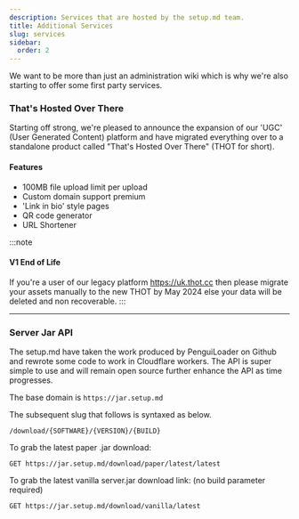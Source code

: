 ```yaml
---
description: Services that are hosted by the setup.md team.
title: Additional Services
slug: services
sidebar:
  order: 2
---
```



We want to be more than just an administration wiki which is why we're also starting to offer some first party services. 

### That's Hosted Over There

Starting off strong, we're pleased to announce the expansion of our 'UGC' (User Generated Content) platform and have migrated everything over to a standalone product called "That's Hosted Over There" (THOT for short).

#### Features

<ul class="pl-5 list-disc">
    <li>100MB file upload limit per upload</li>
    <li>Custom domain support <MainStatusPill info>premium</MainStatusPill></li>
    <li>'Link in bio' style pages</li>
    <li>QR code generator</li>
    <li>URL Shortener</li>
</ul>

:::note

#### V1 End of Life

If you're a user of our legacy platform https://uk.thot.cc then please migrate your assets manually to the new THOT by May 2024 else your data will be deleted and non recoverable.
:::

<CardGrid>
  <LinkCard title="Dashboard" href="https://thot.cc/dashboard" />
  <LinkCard title="Blog Announcement" href="https://smd.gg/thot-v2" />
</CardGrid>

* * *

### Server Jar API

The setup.md have taken the work produced by PenguiLoader on Github and rewrote some code to work in Cloudflare workers. The API is super simple to use and will remain open source further enhance the API as time progresses.

The base domain is `https://jar.setup.md`

The subsequent slug that follows is syntaxed as below.

`/download/{SOFTWARE}/{VERSION}/{BUILD}`

To grab the latest paper .jar download:

`GET https://jar.setup.md/download/paper/latest/latest`

To grab the latest vanilla server.jar download link: (no build parameter required)

`GET https://jar.setup.md/download/vanilla/latest`

<CardGrid>
  <LinkCard title="PenguiLoader/MC-SRV-DL-API" href="https://github.com/PenguiLoader/MC-SRV-DL-API" />
  <LinkCard title="setupmd/mc-jar-api" href="https://github.com/setupmd/mc-jar-api" />
</CardGrid>
